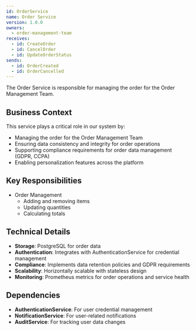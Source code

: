 ```yaml
---
id: OrderService
name: Order Service
version: 1.0.0
owners:
  - order-management-team
receives:
  - id: CreateOrder
  - id: CancelOrder
  - id: UpdateOrderStatus
sends:
  - id: OrderCreated
  - id: OrderCancelled
---
```


The Order Service is responsible for managing the order for the Order Management Team.

<NodeGraph />

## Business Context

This service plays a critical role in our system by:
- Managing the order for the Order Management Team
- Ensuring data consistency and integrity for order operations
- Supporting compliance requirements for order data management (GDPR, CCPA)
- Enabling personalization features across the platform

## Key Responsibilities

- Order Management
  - Adding and removing items
  - Updating quantities
  - Calculating totals

## Technical Details

- **Storage**: PostgreSQL for order data
- **Authentication**: Integrates with AuthenticationService for credential management
- **Compliance**: Implements data retention policies and GDPR requirements
- **Scalability**: Horizontally scalable with stateless design
- **Monitoring**: Prometheus metrics for order operations and service health

## Dependencies

- **AuthenticationService**: For user credential management
- **NotificationService**: For user-related notifications
- **AuditService**: For tracking user data changes


